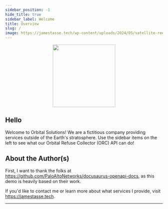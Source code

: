 ```yaml
---
sidebar_position: -1
hide_title: true
sidebar_label: Welcome
title: Overview
slug: /
image: https://jamestasse.tech/wp-content/uploads/2024/05/satellite-reentry-cropped.png
---
```


<head>
  <link rel="apple-touch-icon" href="/apple-touch-icon.png" />
</head>

<div align="center">
<img width="200" src="https://jamestasse.tech/wp-content/uploads/2024/05/satellite-reentry-cropped.png" />
</div>

## Hello
<div align="left">

Welcome to Orbital Solutions! We are a fictitious company providing services outside of the Earth's stratosphere. Use the sidebar items on the left to see what our Orbital Refuse Collector (ORC) API can do!

</div>

## About the Author(s)

First, I want to thank the folks at https://github.com/PaloAltoNetworks/docusaurus-openapi-docs, as this demo is heavily based on their work.

If you'd like to contact me or learn more about what services I provide, visit https://jamestasse.tech.

---